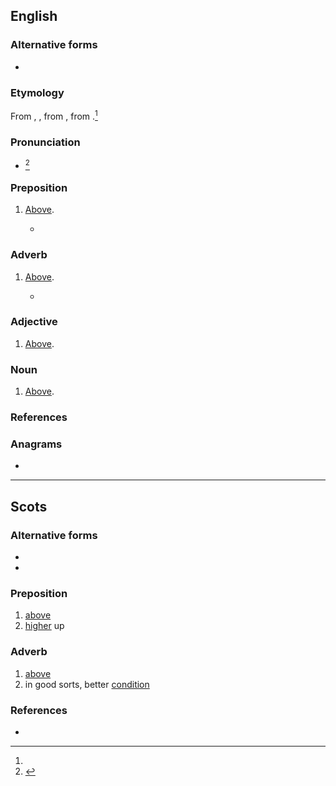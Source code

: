 ==English==

===Alternative forms===
* {{l|en|abune}}

===Etymology===
From {{etyl|enm|en}} {{m|enm|abone}}, {{m|enm|abowne}}, from {{m|enm|abuven}}, from {{etyl|ang|en}} {{m|ang|ābufan||above}}.<ref name=WI3/>

===Pronunciation===
* {{a|US}} {{IPA|/əˈbun/|/əˈbʏn/|lang=en}}<ref name=WI3>{{R:MW3 1976|page=4}}</ref>

===Preposition===
{{en-prep}}

# {{lb|en|Scotland|British|_|dialectal}} [[above|Above]].
#* {{quote-book|author=Walter Scott|authorlink=Walter Scott|passage='''Aboon''' the pass of Bally-Brough.}}

===Adverb===
{{en-adv|-}}

# {{lb|en|Scotland|British|_|dialect}} [[above|Above]].
#* {{quote-book|passage=The ceiling fair that rose '''aboon'''.|author=[[w:Joseph Rodman Drake|Joseph Rodman Drake]]}}

===Adjective===
{{en-adj|-}}

# {{lb|en|Scotland|British|_|dialect}} [[above|Above]].

===Noun===
{{en-noun|-}}

# {{lb|en|Scotland|British|_|dialect}} [[above|Above]].

===References===
<references/>

===Anagrams===
* {{anagrams|en|Noboa}}

----

==Scots==

===Alternative forms===
* {{l|sco|abuin}}
* {{l|sco|abune}}

===Preposition===
{{sco-prep}}

# [[above]]
# [[higher]] up

===Adverb===
{{sco-adv|-}}

# [[above]]
# in good sorts, better [[condition]]

===References===
* {{R:DSL}}